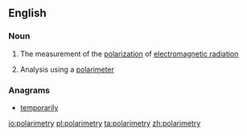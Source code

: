 ==English==

===Noun===
{{en-noun|-|polarimetries}}

# {{label|en|physics}} The measurement of the [[polarization]] of [[electromagnetic radiation]]
# {{label|en|chemistry}} Analysis using a [[polarimeter]]

===Anagrams===
* [[temporarily#English|temporarily]]

[[io:polarimetry]]
[[pl:polarimetry]]
[[ta:polarimetry]]
[[zh:polarimetry]]